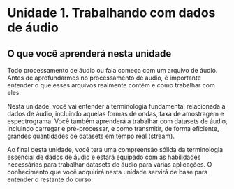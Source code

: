 # Unidade 1. Trabalhando com dados de áudio

## O que você aprenderá nesta unidade

Todo processamento de áudio ou fala começa com um arquivo de áudio. Antes de aprofundarmos no processamento de áudio, é importante entender o que esses arquivos realmente contêm e como trabalhar com eles.

Nesta unidade, você vai entender a terminologia fundamental relacionada a dados de áudio, incluindo aquelas formas de ondas, taxa de amostragem e espectrograma. Você também aprenderá a trabalhar com datasets de áudio, incluindo carregar e pré-processar, e como transmitir, de forma eficiente,  grandes quantidades de datasets em tempo real (stream).

Ao final desta unidade, você terá uma compreensão sólida da terminologia essencial de dados de áudio e estará equipado com as habilidades necessárias para trabalhar datasets de áudio para várias aplicações. O conhecimento que você adquirirá nesta unidade servirá de base para entender o restante do curso.